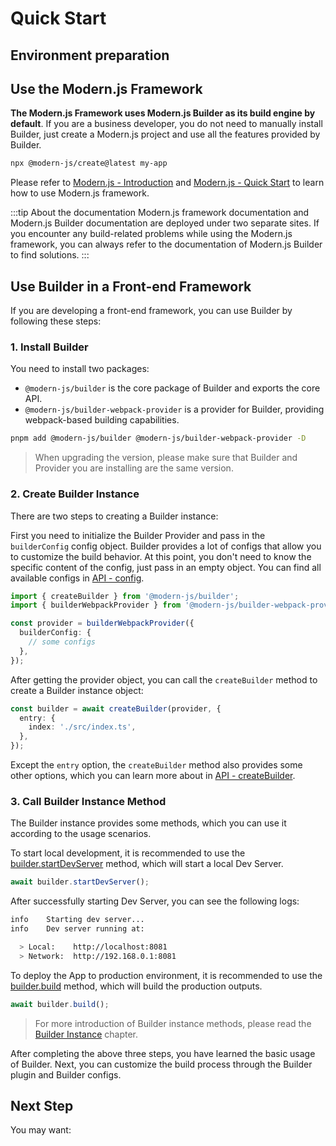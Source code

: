 # Quick Start

## Environment preparation


<NodeVersion />

## Use the Modern.js Framework

**The Modern.js Framework uses Modern.js Builder as its build engine by default**. If you are a business developer, you do not need to manually install Builder, just create a Modern.js project and use all the features provided by Builder.

```bash
npx @modern-js/create@latest my-app
```

Please refer to [Modern.js - Introduction](https://modernjs.dev/en/guides/get-started/introduction.html) and [Modern.js - Quick Start](https://modernjs.dev/en/guides/get-started/quick-start.html) to learn how to use Modern.js framework.

:::tip About the documentation
Modern.js framework documentation and Modern.js Builder documentation are deployed under two separate sites. If you encounter any build-related problems while using the Modern.js framework, you can always refer to the documentation of Modern.js Builder to find solutions.
:::

## Use Builder in a Front-end Framework

If you are developing a front-end framework, you can use Builder by following these steps:

### 1. Install Builder

You need to install two packages:

- `@modern-js/builder` is the core package of Builder and exports the core API.
- `@modern-js/builder-webpack-provider` is a provider for Builder, providing webpack-based building capabilities.

```bash
pnpm add @modern-js/builder @modern-js/builder-webpack-provider -D
```

> When upgrading the version, please make sure that Builder and Provider you are installing are the same version.

### 2. Create Builder Instance

There are two steps to creating a Builder instance:

First you need to initialize the Builder Provider and pass in the `builderConfig` config object. Builder provides a lot of configs that allow you to customize the build behavior. At this point, you don't need to know the specific content of the config, just pass in an empty object. You can find all available configs in [API - config](/en/api/#config).

```ts
import { createBuilder } from '@modern-js/builder';
import { builderWebpackProvider } from '@modern-js/builder-webpack-provider';

const provider = builderWebpackProvider({
  builderConfig: {
    // some configs
  },
});
```

After getting the provider object, you can call the `createBuilder` method to create a Builder instance object:

```ts
const builder = await createBuilder(provider, {
  entry: {
    index: './src/index.ts',
  },
});
```

Except the `entry` option, the `createBuilder` method also provides some other options, which you can learn more about in [API - createBuilder](/en/api/builder-core.html#createbuilder).

### 3. Call Builder Instance Method

The Builder instance provides some methods, which you can use it according to the usage scenarios.

To start local development, it is recommended to use the [builder.startDevServer](/en/api/builder-instance.html#builder-startdevserver) method, which will start a local Dev Server.

```ts
await builder.startDevServer();
```

After successfully starting Dev Server, you can see the following logs:

```bash
info    Starting dev server...
info    Dev server running at:

  > Local:    http://localhost:8081
  > Network:  http://192.168.0.1:8081
```

To deploy the App to production environment, it is recommended to use the [builder.build](/en/api/builder-instance.html#builder-build) method, which will build the production outputs.

```ts
await builder.build();
```

> For more introduction of Builder instance methods, please read the [Builder Instance](/en/api/builder-instance.html) chapter.

After completing the above three steps, you have learned the basic usage of Builder. Next, you can customize the build process through the Builder plugin and Builder configs.

## Next Step

You may want:


<NextSteps>
  <Step
    href="/guide/glossary.html"
    title="Glossary"
    description="Learn about Builder related concepts"
  />
  <Step
    href="/guide/features.html"
    title="All Features"
    description="Learn all features of Builder"
  />
  <Step
    href="/api/index.html"
    title="API Reference"
    description="View detailed API documentation"
  />
</NextSteps>
